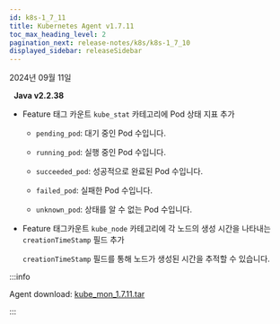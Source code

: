 ```yaml
---
id: k8s-1_7_11
title: Kubernetes Agent v1.7.11
toc_max_heading_level: 2
pagination_next: release-notes/k8s/k8s-1_7_10
displayed_sidebar: releaseSidebar
---
```


2024년 09월 11일

&nbsp; **Java v2.2.38**

- <Status priority='1'>Feature</Status> 태그 카운트 `kube_stat` 카테고리에 Pod 상태 지표 추가

  - `pending_pod`: 대기 중인 Pod 수입니다.

  - `running_pod`: 실행 중인 Pod 수입니다.

  - `succeeded_pod`: 성공적으로 완료된 Pod 수입니다.

  - `failed_pod`: 실패한 Pod 수입니다.

  - `unknown_pod`: 상태를 알 수 없는 Pod 수입니다.

- <Status priority='1'>Feature</Status> 태그카운트 `kube_node` 카테고리에  각 노드의 생성 시간을 나타내는 `creationTimeStamp` 필드 추가

  `creationTimeStamp` 필드를 통해 노드가 생성된 시간을 추적할 수 있습니다.

:::info

Agent download: [kube_mon_1.7.11.tar](https://repo.whatap.io/docker/kube_mon_1.7.11.tar)

:::